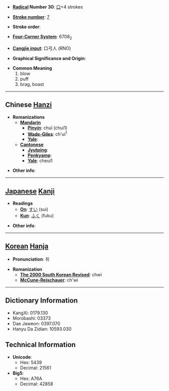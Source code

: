 * '''[[Wiktionary:Chinese radical index| Radical]] Number 30''': [[Wiktionary:Chinese radical index 口|口]]+4 strokes

* '''[[Wiktionary:Chinese total strokes index|Stroke number]]''': [[Wiktionary:Chinese total strokes index 7|7]]

* '''Stroke order''': 

* '''[[Wiktionary:Chinese four corner index|Four-Corner System]]''': 6708<sub>2</sub>

* '''[[Wiktionary:Chinese Cangjie index|Cangjie input]]''': 口弓人 (RNO)

* '''Graphical Significance and Origin''': 

* '''Common Meaning'''
*#blow
*# puff
*# brag, boast


----

== Chinese [[Hanzi]] ==

* '''Romanizations'''
** '''[[Mandarin]]'''
*** '''[[Pinyin]]''': chuī (chui1)
*** '''[[Wade-Giles]]''': ch'ui<sup>1</sup>
*** '''[[Yale]]''': 
** '''[[Cantonese]]'''
*** '''[[Jyutping]]''':
*** '''[[Penkyamp]]''': 
*** '''[[Yale]]''': cheui1

* '''Other info''': 

----

== [[Japanese]] [[Kanji]] ==

* '''Readings'''
** '''[[On]]''': [[すい]] (sui)
** '''[[Kun]]''': [[ふく]] (fuku)

* '''Other info''':  

----

== [[Korean]] [[Hanja]] ==

* '''Pronunciation''': 취

* '''Romanization'''
** '''[[The 2000 South Korean Revised Romanization|The 2000 South Korean Revised]]''': chwi
** '''[[McCune-Reischauer]]''': ch'wi

----

== Dictionary Information ==

* KangXi: 0179.130
* Morobashi: 03373
* Dae Jaweon: 0397.070
* Hanyu Da Zidian: 10593.030

== Technical Information ==

* '''Unicode''':
** Hex: 5439
** Decimal: 21561
* '''Big5''':
** Hex: A76A
** Decimal: 42858